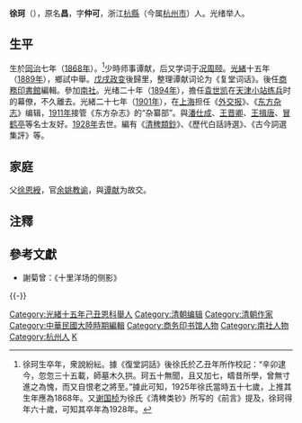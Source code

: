 '''徐珂'''（{{bd|1868年||1928年||Xu}}），原名'''昌'''，字'''仲可'''，浙江[[杭縣|杭縣]]（今属[[杭州市|杭州市]]）人。光绪举人。

==生平==
生於[[同治|同治]]七年（[[1868年|1868年]]）。<ref>徐珂生卒年，衆說紛紜。據《復堂詞話》後徐氏於乙丑年所作校記：“辛卯逮今，忽忽三十五載，師墓木久拱。珂五十無聞，且又加七，疇昔所學，曾無寸進之為愧，而又自恨老之將至。”據此可知，1925年徐氏當時五十七歲，上推其生年應為1868年。又[[谢国桢|谢国桢]]为徐氏《清稗类钞》所写的《前言》提及，徐珂得年六十歲，可知其卒年為1928年。</ref>少時师事谭献，后又学词于[[况周颐|况周颐]]。[[光緒|光緒]]十五年（[[1889年|1889年]]），鄉試中舉。[[戊戌政变|戊戌政变]]後歸里，整理谭献词论为《复堂词话》。後任[[商務印書館|商務印書館]]編輯。參加[[南社|南社]]。光绪二十年（[[1894年|1894年]]），擔任[[袁世凯|袁世凯]]在[[小站镇|天津]][[定武军|小站练兵]]时的幕僚，不久離去。光緒二十七年（[[1901年|1901年]]），在[[上海|上海]]担任《[[外交报|外交报]]》、《[[东方杂志|东方杂志]]》编辑，[[1911年|1911年]]接管《东方杂志》的“杂纂部”。與[[潘仕成|潘仕成]]、[[王晋卿|王晋卿]]、[[王揖唐|王揖唐]]、[[冒鹤亭|冒鹤亭]]等名士友好。[[1928年|1928年]]去世。編有《[[清稗類鈔|清稗類鈔]]》、《歷代白話詩選》、《古今詞選集評》等。

==家庭==
父[[徐恩綬|徐恩綬]]，官[[余姚|余姚]][[教谕|教谕]]，與[[谭献|谭献]]为故交。

== 注釋 ==
{{Reflist}}

==參考文獻==
{{refbegin}}
* 謝菊曾：《十里洋场的侧影》
{{refend}}

{{-}}
{{Authority control}}

{{DEFAULTSORT:Xu徐}}
[[Category:光緒十五年己丑恩科舉人|Category:光緒十五年己丑恩科舉人]]
[[Category:清朝编辑|Category:清朝编辑]]
[[Category:清朝作家|Category:清朝作家]]
[[Category:中華民國大陸時期編輯|Category:中華民國大陸時期編輯]]
[[Category:商务印书馆人物|Category:商务印书馆人物]]
[[Category:南社人物|Category:南社人物]]
[[Category:杭州人|Category:杭州人]]
[[Category:徐姓|K]]